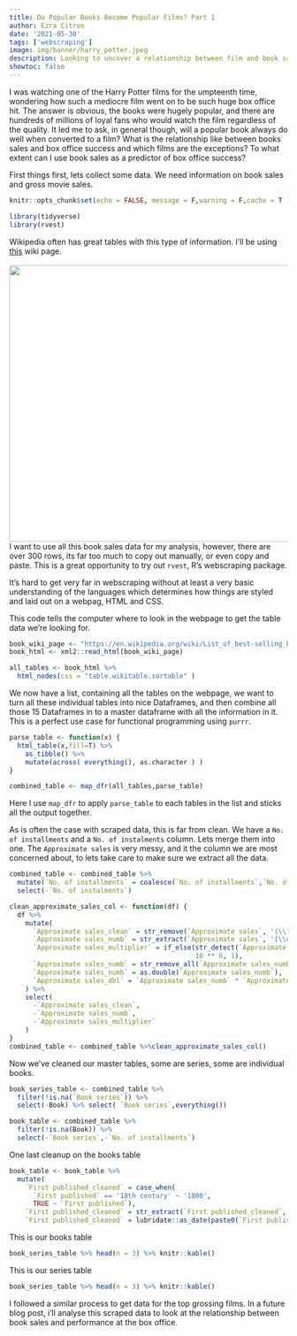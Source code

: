 ```yaml
---
title: Do Popular Books Become Popular Films? Part 1
author: Ezra Citron
date: '2021-05-30'
tags: ['webscraping']
image: img/banner/harry_potter.jpeg
description: Looking to uncover a relationship between film and book sales
showtoc: false
---
```


I was watching one of the Harry Potter films for the umpteenth time, wondering how such a mediocre film went on to be such huge box office hit. The answer is obvious, the books were hugely popular, and there are hundreds of millions of loyal fans who would watch the film regardless of the quality.
It led me to ask, in general though, will a popular book always do well when converted to a film? What is the relationship like between books sales and box office success and which films are the exceptions? To what extent can I use book sales as a predictor of box office success?

First things first, lets collect some data.
We need information on book sales and gross movie sales.

```r
knitr::opts_chunk$set(echo = FALSE, message = F,warning = F,cache = T )
```

```r
library(tidyverse)
library(rvest)
```


Wikipedia often has great tables with this type of information. I'll be using [this](https://en.wikipedia.org/wiki/List_of_best-selling_books) wiki page.  
<br>
<img align = "left" width="1000" height="500" src="wiki.png" >  
<br>
<br>
<br>
<br>

I want to use all this book sales data for my analysis, however, there are over 300 rows, its far too much to copy out manually, or even copy and paste. This is a great opportunity to try out `rvest`, R's webscraping package.


It's hard to get very far in webscraping without at least a very basic understanding of the languages which determines how things are styled and laid out on a webpag, HTML and CSS.
 
This code tells the computer where to look in the webpage to get the table data we're looking for.

```r
book_wiki_page <- "https://en.wikipedia.org/wiki/List_of_best-selling_books#List_of_best-selling_individual_books"
book_html <- xml2::read_html(book_wiki_page)

all_tables <- book_html %>%
  html_nodes(css = "table.wikitable.sortable" )
```

We now have a list, containing all the tables on the webpage, we want to turn all these individual tables into nice Dataframes, and then combine all those 15 Dataframes in to a master dataframe with all the information in it.
This is a perfect use case for functional programming using `purrr`.

```r
parse_table <- function(x) {
  html_table(x,fill=T) %>%
    as_tibble() %>%
    mutate(across( everything(), as.character ) )
}

combined_table <- map_dfr(all_tables,parse_table)
```

Here I use `map_dfr` to apply `parse_table` to each tables in the list and  sticks  all the output together.

As is often the case with scraped data, this is far from clean. We have a `No. of installments` and a `No. of instalments` column. Lets merge them into one.
The `Approximate sales` is very messy, and it the column we are most concerned about, to lets take care to make sure we extract all the data.  

```r
combined_table <- combined_table %>%
  mutate(`No. of installments` = coalesce(`No. of installments`,`No. of instalments`)) %>%
  select(-`No. of instalments`)

clean_approximate_sales_col <- function(df) {
  df %>%
    mutate(
      `Approximate sales_clean` = str_remove(`Approximate sales`, '(\\[\\d+\\])+'),
      `Approximate sales_numb` = str_extract(`Approximate sales`, '[\\d,\\.]+'),
      `Approximate sales_multiplier` = if_else(str_detect(`Approximate sales`, 'million'),
                                               10 ** 6, 1),
      `Approximate sales_numb` = str_remove_all(`Approximate sales_numb`, ','),
      `Approximate sales_numb` = as.double(`Approximate sales_numb`),
      `Approximate sales_dbl` = `Approximate sales_numb` * `Approximate sales_multiplier`
    ) %>%
    select(
      -`Approximate sales_clean`,
      -`Approximate sales_numb`,
      -`Approximate sales_multiplier`
    )
}
combined_table <- combined_table %>%clean_approximate_sales_col()
```


Now we've cleaned our master tables, some are series, some are individual books.

```r
book_series_table <- combined_table %>%
  filter(!is.na(`Book series`)) %>%
  select(-Book) %>% select( `Book series`,everything())

book_table <- combined_table %>%
  filter(!is.na(Book)) %>%
  select(-`Book series`,-`No. of installments`)
```

One last cleanup on the books table
```r
book_table <- book_table %>%
  mutate(
    `First published_cleaned` = case_when(
      `First published` == '18th century' ~ '1800',
      TRUE ~ `First published`),
    `First published_cleaned` = str_extract(`First published_cleaned`,'\\d+'),
    `First published_cleaned` = lubridate::as_date(paste0(`First published_cleaned`,"-01-01") ) )
```

This is our books table
```r
book_series_table %>% head(n = 3) %>% knitr::kable()
```

This is our series table
```r
book_series_table %>% head(n = 3) %>% knitr::kable()
```

I followed a similar process to get data for the top grossing films. In a future blog post, i'll analyse this scraped data to look at the relationship between book sales and performance at the box office.
